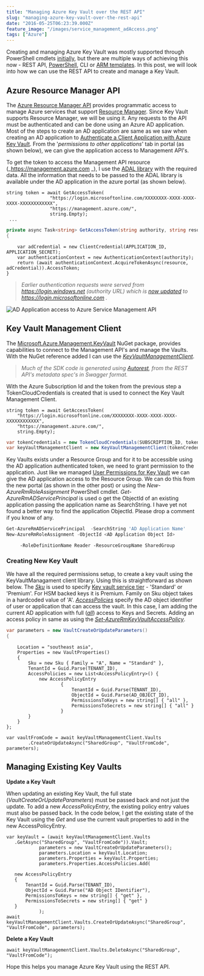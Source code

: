 ```yaml
---
title: "Managing Azure Key Vault over the REST API"
slug: "managing-azure-key-vault-over-the-rest-api"
date: "2016-05-25T06:23:39.000Z"
feature_image: "/images/service_management_adAccess.png"
tags: ["Azure"]
---
```


Creating and managing Azure Key Vault was mostly supported through PowerShell cmdlets [initially](/posts/getting-started-with-azure-key-vault/), but there are multiple ways of achieving this now - REST API, [PowerShell](/posts/how-the-deprecation-of-switch-azuremode-affects-azure-key-vault/), CLI or [ARM templates](/posts/managing-azure-key-vaults-using-azure-resource-manager-arm-templates/). In this post, we will look into how we can use the REST API to create and manage a Key Vault.

Azure Resource Manager API
--------------------------

The [Azure Resource Manager API](https://msdn.microsoft.com/en-AU/library/azure/dn790568.aspx) provides programmatic access to manage Azure services that support [Resource Manager](https://azure.microsoft.com/en-us/documentation/articles/resource-group-overview/). Since Key Vault supports Resource Manager, we will be using it. Any requests to the API must be authenticated and can be done using an Azure AD application. Most of the steps to create an AD application are same as we saw when creating an AD application to [Authenticate a Client Application with Azure Key Vault](/posts/authenticating-a-client-application-with-azure-key-vault/). From the '_permissions to other applications_' tab in portal (as shown below), we can give the application access to Management API's.

To get the token to access the Management API resource (\_https://management.azure.com \_), I use the [ADAL library](https://www.nuget.org/packages/Microsoft.IdentityModel.Clients.ActiveDirectory) with the required data. All the information that needs to be passed to the ADAL library is available under the AD application in the azure portal (as shown below).

    string token = await GetAccessToken(
                    "https://login.microsoftonline.com/XXXXXXXX-XXXX-XXXX-XXXX-XXXXXXXXXXXX",
                    "https://management.azure.com/",
                    string.Empty);
     ...
    
```csharp
private async Task<string> GetAccessToken(string authority, string resource, string scope)
{
```
        var adCredential = new ClientCredential(APPLICATION_ID, APPLICATION_SECRET);
        var authenticationContext = new AuthenticationContext(authority);
        return (await authenticationContext.AcquireTokenAsync(resource, adCredential)).AccessToken;
    }
    

> _Earlier authentication requests were served from https://login.windows.net (authority URL) which is [now updated](https://blogs.technet.microsoft.com/ad/2015/03/06/simplifying-our-azure-ad-authentication-flows/) to https://login.microsoftonline.com ._

![AD Application access to Azure Service Management API](/images/service_management_adAccess.png)

Key Vault Management Client
---------------------------

The [Microsoft.Azure.Management.KeyVault](https://www.nuget.org/packages/Microsoft.Azure.Management.KeyVault/) NuGet package, provides capabilities to connect to the Management API's and manage the Vaults. With the NuGet reference added I can use the _[KeyVaultManagementClient](https://github.com/Azure/azure-sdk-for-net/blob/master/src/ResourceManagement/KeyVaultManagement/KeyVaultManagement/Generated/KeyVaultManagementClient.cs)_.

> _Much of the SDK code is generated using [Autorest](https://github.com/azure/autorest), from the REST API's metadata spec's in Swagger format._

With the Azure Subscription Id and the token from the previous step a TokenCloudCredentials is created that is used to connect the Key Vault Management Client.

    string token = await GetAccessToken(
        "https://login.microsoftonline.com/XXXXXXXX-XXXX-XXXX-XXXX-XXXXXXXXXXXX",
        "https://management.azure.com/",
        string.Empty);
```csharp
var tokenCredentials = new TokenCloudCredentials(SUBSCRIPTION_ID, token);
var keyVaultManagementClient = new KeyVaultManagementClient(tokenCredentials);
```
    

Key Vaults exists under a Resource Group and for it to be accessible using the AD application authenticated token, we need to grant permission to the application. Just like we managed [User Permissions for Key Vault](/posts/managing-user-permissions-for-key-vault/) we can give the AD application access to the Resource Group. We can do this from the new portal (as shown in the other post) or using the _New-AzureRmRoleAssignment_ PowerShell cmdlet. _Get-AzureRmADServicePrincipal_ is used o get the ObjectId of an existing application passing the application name as SearchString. I have yet not found a better way to find the application ObjectId. Please drop a comment if you know of any.

```powershell
Get-AzureRmADServicePrincipal  -SearchString 'AD Application Name'
New-AzureRmRoleAssignment -ObjectId <AD Application Object Id>
```
         -RoleDefinitionName Reader -ResourceGroupName SharedGroup
    

### Creating New Key Vault

We have all the required permissions setup, to create a key vault using the KeyVaultManagament client library. Using this is straightforward as shown below. The _[Sku](https://github.com/Azure/azure-content/blob/master/articles/resource-manager-template-keyvault.md#sku)_ is used to specify [Key vault service tier](https://azure.microsoft.com/en-us/pricing/details/key-vault/) - 'Standard' or 'Premium'. For HSM backed keys it is Premium. Family on Sku object takes in a hardcoded value of 'A'. _[AccessPolicies](https://github.com/Azure/azure-content/blob/master/articles/resource-manager-template-keyvault.md#propertiesaccesspolicies-object)_ specify the AD object identifier of user or application that can access the vault. In this case, I am adding the current AD application with full ([_all_](https://github.com/Azure/azure-content/blob/master/articles/resource-manager-template-keyvault.md#propertiesaccesspoliciespermissions-object)) access to Keys and Secrets. Adding an access policy in same as using the [_Set-AzureRmKeyVaultAccessPolicy_](https://msdn.microsoft.com/en-us/library/mt603625.aspx).

```csharp
var parameters = new VaultCreateOrUpdateParameters()
{
```
        Location = "southeast asia",
        Properties = new VaultProperties()
        {
            Sku = new Sku { Family = "A", Name = "Standard" },
            TenantId = Guid.Parse(TENANT_ID),
            AccessPolicies = new List<AccessPolicyEntry>() {
                new AccessPolicyEntry
                        {
                            TenantId = Guid.Parse(TENANT_ID),
                            ObjectId = Guid.Parse(AD_OBJECT_ID),
                            PermissionsToKeys = new string[] { "all" },
                            PermissionsToSecrets = new string[] { "all" }
                        }
            }
        }
    };
    
    var vaultFromCode = await keyVaultManagementClient.Vaults
            .CreateOrUpdateAsync("SharedGroup", "VaultFromCode", parameters);
    

Managing Existing Key Vaults
----------------------------

**Update a Key Vault**

When updating an existing Key Vault, the full state (_VaultCreateOrUpdateParameters_) must be passed back and not just the update. To add a new _AccessPolicyEntry_, the existing policy entry values must also be passed back. In the code below, I get the existing state of the Key Vault using the _Get_ and use the current vault properties to add in the new AccessPolicyEntry.

    var keyVault = (await keyVaultManagementClient.Vaults
       .GetAsync("SharedGroup", "VaultFromCode")).Vault;
                parameters = new VaultCreateOrUpdateParameters();
                parameters.Location = keyVault.Location;
                parameters.Properties = keyVault.Properties;
                parameters.Properties.AccessPolicies.Add(
    
       new AccessPolicyEntry
       {
           TenantId = Guid.Parse(TENANT_ID),
           ObjectId = Guid.Parse("AD Object IDentifier"),
           PermissionsToKeys = new string[] { "get" },
           PermissionsToSecrets = new string[] { "get" }
       }
                );
    await keyVaultManagementClient.Vaults.CreateOrUpdateAsync("SharedGroup", "VaultFromCode", parameters);
    

**Delete a Key Vault**

    await keyVaultManagementClient.Vaults.DeleteAsync("SharedGroup", "VaultFromCode");
    

Hope this helps you manage Azure Key Vault using the REST API.